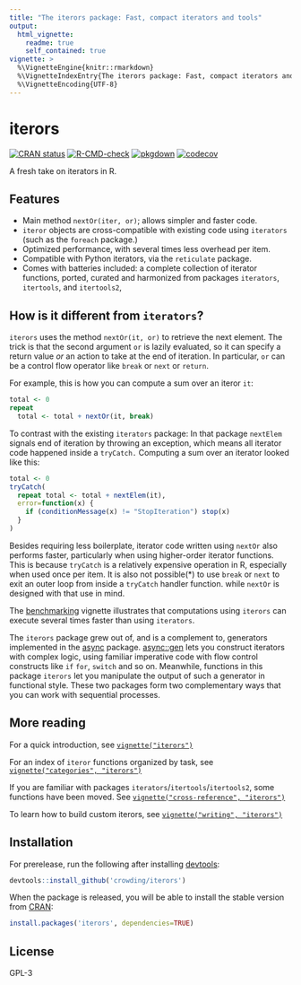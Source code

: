 ```yaml
---
title: "The iterors package: Fast, compact iterators and tools"
output:
  html_vignette:
    readme: true
    self_contained: true
vignette: >
  %\VignetteEngine{knitr::rmarkdown}
  %\VignetteIndexEntry{The iterors package: Fast, compact iterators and tools}
  %\VignetteEncoding{UTF-8}
---
```


# iterors

  <!-- badges: start -->
[![CRAN status](https://www.r-pkg.org/badges/version/iterors)](https://CRAN.R-project.org/package=iterors)     [![R-CMD-check](https://github.com/crowding/iterors/actions/workflows/R-CMD-check.yaml/badge.svg)](https://github.com/crowding/iterors/actions/workflows/check_full.yaml) [![pkgdown](https://github.com/crowding/iterors/actions/workflows/pkgdown.yaml/badge.svg)](https://github.com/crowding/iterors/actions/workflows/pkgdown.yaml)
[![codecov](https://codecov.io/gh/crowding/iterors/branch/main/graph/badge.svg?token=kqLgHxP1Gh)](https://app.codecov.io/gh/crowding/iterors)
  <!-- badges: end -->



A fresh take on iterators in R.

## Features

 * Main method `nextOr(iter, or)`; allows simpler and faster code.
 * `iteror` objects are cross-compatible with existing code using `iterators` (such as the `foreach` package.)
 * Optimized performance, with several times less overhead per item.
 * Compatible with Python iterators, via the `reticulate` package.
 * Comes with batteries included: a complete collection of iterator functions, ported, curated and harmonized from packages `iterators`, `itertools`, and `itertools2`,
 
## How is it different from `iterators`?

`iterors` uses the method `nextOr(it, or)` to retrieve the next element. The trick is that the second argument `or` is lazily evaluated, so it can specify a return value _or_ an action to take at the end of iteration. In particular, `or` can be a control flow operator like `break` or `next` or `return`.

For example, this is how you can compute a sum over an iteror `it`:

```R
total <- 0
repeat
  total <- total + nextOr(it, break)
```

To contrast with the existing `iterators` package: In that package `nextElem` signals end of iteration by throwing an exception, which means all iterator code happened inside a `tryCatch.` Computing a sum over an iterator looked like this:

```R
total <- 0
tryCatch(
  repeat total <- total + nextElem(it),
  error=function(x) {
    if (conditionMessage(x) != "StopIteration") stop(x)
  }
)
```

Besides requiring less boilerplate, iterator code written using `nextOr` also performs faster, particularly when using higher-order iterator functions. This is because `tryCatch` is a relatively expensive operation in R, especially when used once per item. It is also not possible(*) to use `break` or `next` to exit an outer loop from inside a `tryCatch` handler function. while `nextOr` is designed with that use in mind.

The [benchmarking](https://crowding.github.io/iterors/articles/benchmarks.html) vignette illustrates that computations using  `iterors` can execute several times faster than using `iterators`.

The `iterors` package grew out of, and is a complement to, generators implemented in the [async](https://crowding.github.io/async/) package. [async::gen](https://crowding.github.io/async/reference/gen.html) lets you construct iterators with complex logic, using familiar imperative code with flow control constructs like `if` `for`, `switch` and so on. Meanwhile, functions in this package `iterors` let you manipulate the output of such a generator in functional style. These two packages form two complementary ways that you can work with sequential processes.

## More reading

For a quick introduction, see 
[`vignette("iterors")`](https://crowding.github.io/iterors/articles/iterors.html)

For an index of `iteror` functions organized by task, see
[`vignette("categories", "iterors")`](https://crowding.github.io/iterors/articles/categories.html)

If you are familiar with packages `iterators`/`itertools`/`itertools2`, some functions have been moved. See 
[`vignette("cross-reference", "iterors")`](https://crowding.github.io/iterors/articles/cross-reference.html)

To learn how to build custom iterors, see
[`vignette("writing", "iterors")`](https://crowding.github.io/iterors/articles/writing.html)

## Installation

For prerelease, run the following after installing [devtools](https://github.com/r-lib/devtools):

```R
devtools::install_github('crowding/iterors')
```

When the package is released, you will be able to install the stable version from [CRAN](https://cran.r-project.org/package=iterors):

```R
install.packages('iterors', dependencies=TRUE)
```

## License

GPL-3
